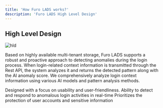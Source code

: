 ```yaml
---
title: 'How Furo LADS works?'
description: 'Furo LADS High Level Design'
---
```


## High Level Design

![hld](images/highleveldesign.png)

Based on highly available multi-tenant storage, Furo LADS supports a robust and proactive approach to detecting anomalies during the login process. When login-related context information is transmitted through the Rest API, the system analyzes it and returns the detected pattern along with the AI anomaly score. We comprehensively analyze login context information using various AI models and pattern analysis methods.

<CardGroup cols={3}>
  <Card title="Intuitive" icon="pen-to-square">
    Designed with a focus on usability and user-friendliness.
  </Card>
  <Card title="Real-time" icon="bolt">
    Ability to detect and respond to anomalous login activities in real-time
  </Card>
  <Card title="Secure" icon="lock">
    Prioritizes the protection of user accounts and sensitive information
  </Card>
</CardGroup>
